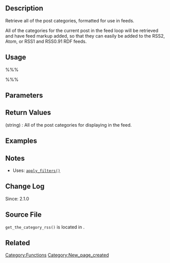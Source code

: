 {{Languages|
{{en|Function Reference/get_the_category_rss}}
{{it|Riferimento funzioni/get_the_category_rss}}
}}

== Description ==
Retrieve all of the post categories, formatted for use in feeds.

All of the categories for the current post in the feed loop will be retrieved and have feed markup added, so that they can easily be added to the RSS2, Atom, or RSS1 and RSS0.91 RDF feeds.

== Usage ==
%%%<?php get_the_category_rss( $type ); ?>%%%

== Parameters ==
{{Parameter|$type|string|default is '<tt>rss</tt>'. Either '<tt>rss</tt>', '<tt>atom</tt>', or '<tt>rdf</tt>'.|optional|'rss'}}

== Return Values ==
; (string) : All of the post categories for displaying in the feed.

== Examples ==
<!-- Need creative examples. Feel free to link to external examples. -->

== Notes ==
* Uses: [[Function_Reference/apply_filters|<tt>apply_filters()</tt>]]

== Change Log ==
Since: 2.1.0

== Source File ==

<tt>get_the_category_rss()</tt> is located in {{Trac|wp-includes/feed.php}}.

== Related ==
<!--
    To Do:
    Need to find related functions.
    Need to create groups of functions and create templates to add them to a page quickly.
    Some functions may be related to many groups of functions.
-->

{{Tag Footer}}

[[Category:Functions]]
[[Category:New_page_created]]